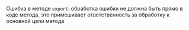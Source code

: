 Ошибка в методе `export`: обработка ошибки не должна быть прямо в коде метода, это примешивает ответственность за обработку к основной цели метода
